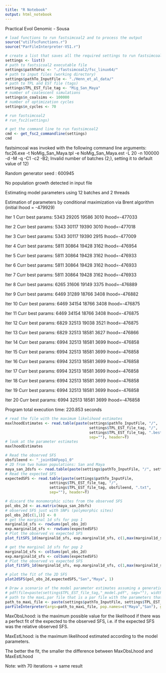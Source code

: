 ```yaml
---
title: "R Notebook"
output: html_notebook
---
```


Practical Evol Genomic - Sousa


```r
# load functions to run fastsimcoal2 and to process the output 
source("utilFscFunctions.r")
source("ParFileInterpreter-VS1.r")

# create a list that saves all the required settings to run fastsimcoal2
settings <- list()
# path to fastsicoal2 executable file
settings$pathToFsc <- "./fastsimcoal2/fsc_linux64/"
# path to input files (working directory)
settings$pathTo_InputFile <- "./Henn_et_al_data/"
# path to TPL and EST file (tags)
settings$TPL_EST_file_tag <- "Mig_San_Maya"
# number of coalescent simulations
settings$n_coalsims <- 100000
# number of optimization cycles
settings$n_cycles <- 70

# run fastsimcoal2
# run_fsc2(settings)

# get the command line to run fastsimcoal2
cmd <- get_fsc2_commandline(settings)
cmd
```


fastsimcoal was invoked with the following command line arguments:
fsc26.exe -t NoMig_San_Maya.tpl -e NoMig_San_Maya.est -L 20 -n 100000 -d -M -q -C1 -c2 -B2;
Invalid number of batches (2;), setting it to default value of 12)

Random generator seed : 600945

No population growth detected in input file

Estimating model parameters using 12 batches and 2 threads

Estimation of parameters by conditional maximization via Brent algorithm (initial lhood = -479929)

Iter 1  Curr best params:       5343    29205   19586   3010    lhood=-477033

Iter 2  Curr best params:       5343    30117   19390   3010    lhood=-477018

Iter 3  Curr best params:       5343    30117   19390   2915    lhood=-477009

Iter 4  Curr best params:       5811    30864   19428   3162    lhood=-476954

Iter 5  Curr best params:       5811    30864   19428   3162    lhood=-476933

Iter 6  Curr best params:       5811    30864   19428   3162    lhood=-476933

Iter 7  Curr best params:       5811    30864   19428   3162    lhood=-476933

Iter 8  Curr best params:       6265    31606   19149   3375    lhood=-476889

Iter 9  Curr best params:       6469    31289   18766   3408    lhood=-476882

Iter 10 Curr best params:       6469    34154   18766   3408    lhood=-476875

Iter 11 Curr best params:       6469    34154   18766   3408    lhood=-476875

Iter 12 Curr best params:       6829    32513   19038   3521    lhood=-476875

Iter 13 Curr best params:       6829    32513   18581   3627    lhood=-476866

Iter 14 Curr best params:       6994    32513   18581   3699    lhood=-476858

Iter 15 Curr best params:       6994    32513   18581   3699    lhood=-476858

Iter 16 Curr best params:       6994    32513   18581   3699    lhood=-476858

Iter 17 Curr best params:       6994    32513   18581   3699    lhood=-476858

Iter 18 Curr best params:       6994    32513   18581   3699    lhood=-476858

Iter 19 Curr best params:       6994    32513   18581   3699    lhood=-476858

Iter 20 Curr best params:       6994    32513   18581   3699    lhood=-476858

Program total execution time: 220.853 seconds



```r
# read the file with the maximum likelihood estimates
maxlhoodEstimates <- read.table(paste(settings$pathTo_InputFile, "/",
                                      settings$TPL_EST_file_tag, "/",
                                      settings$TPL_EST_file_tag, ".bestlhoods",
                                      sep=""), header=T)
# look at the parameter estimates
maxlhoodEstimates
```




```r
# Read the observed SFS
obsfileend <- "_jointDAFpop1_0"
# 2D from two human populations: San and Maya
maya_san_2dsfs <- read.table(paste(settings$pathTo_InputFile, "/", settings$TPL_EST_file_tag, obsfileend,".obs",sep=""), skip=1, stringsAsFactors = F, header=T, row.names = 1)
# Read the expected SFS
expectedSFS <- read.table(paste(settings$pathTo_InputFile,
                    settings$TPL_EST_file_tag, "/",
                    settings$TPL_EST_file_tag, obsfileend, ".txt",
                    sep=""), header=T)

# discard the monomorphic sites from the observed SFS
pol_obs_2d <- as.matrix(maya_san_2dsfs)
# observed SFS just with SNPs (polymorphic sites)
pol_obs_2d[c(1,1)] <- 0
# get the marginal 1d sfs for pop 1
marginal1d_sfs <- rowSums(pol_obs_2d)
exp.marginal1d_sfs <- rowSums(expectedSFS)
# Plot the observed vs expected SFS
plot_fitSFS_1d(marginal1d_sfs, exp.marginal1d_sfs, c(1,max(marginal1d_sfs)*1.1), "San")
```


```r
# get the marginal 1d sfs for pop 2
marginal1d_sfs <- colSums(pol_obs_2d)
exp.marginal1d_sfs <- colSums(expectedSFS)
# Plot the observed vs expected SFS
plot_fitSFS_1d(marginal1d_sfs, exp.marginal1d_sfs, c(1,max(marginal1d_sfs)*1.1), "Maya")
```


```r
# plot the fit of the 2D SFS
plot2dSFS(pol_obs_2d,expectedSFS,"San","Maya", 1)
```



```r
# Draw a scenario of the model parameter estimates assuming a generation time of 29 years
# pdf(file=paste(settings$TPL_EST_file_tag,"_model.pdf", sep=""), width=8, height=10)
# path to the maxL.par file that is a par file with the parameters that maximize the likelihodo
path_to_maxL_file <- paste(settings$pathTo_InputFile, settings$TPL_EST_file_tag, "/",settings$TPL_EST_file_tag, "_maxL", sep="")
parFileInterpreter(args=path_to_maxL_file, pop.names=c("Maya","San"), gentime=29, printPDF=FALSE)
```




MaxObsLhood: is the maximum possible value for the likelihood if there was a perfect fit of the expected to the observed SFS, i.e. if the expected SFS was the relative observed SFS.

MaxEstLhood: is the maximum likelihood estimated according to the model parameters.

The better the fit, the smaller the difference between MaxObsLhood and MaxEstLhood



Note: with 70 iterations -> same result











